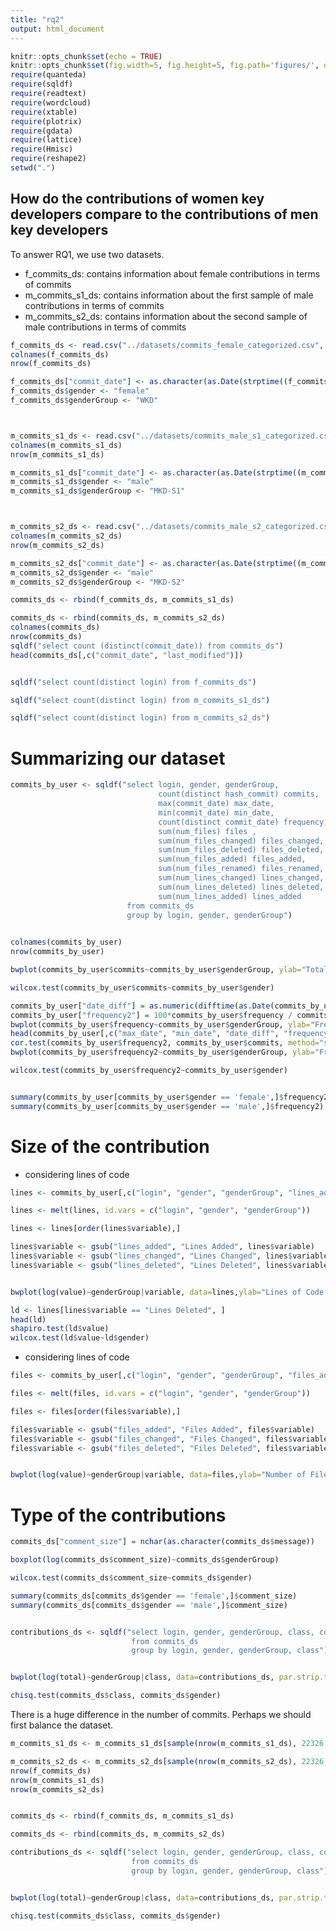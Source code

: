 ```yaml
---
title: "rq2"
output: html_document
---
```


```r
knitr::opts_chunk$set(echo = TRUE)
knitr::opts_chunk$set(fig.width=5, fig.height=5, fig.path='figures/', dev=c('png', 'pdf'))
require(quanteda)
require(sqldf)
require(readtext)
require(wordcloud)
require(xtable)
require(plotrix)
require(gdata)
require(lattice)
require(Hmisc)
require(reshape2)
setwd(".")
```

## How do the contributions of women key developers compare to the contributions of men key developers

To answer RQ1, we use two datasets. 

   * f_commits_ds: contains information about female contributions in terms of commits
   * m_commits_s1_ds: contains information about the first sample of male contributions in terms of commits 
   * m_commits_s2_ds: contains information about the second sample of male contributions in terms of commits 
   
```r
f_commits_ds <- read.csv("../datasets/commits_female_categorized.csv", head=T, sep=";")
colnames(f_commits_ds)
nrow(f_commits_ds)

f_commits_ds["commit_date"] <- as.character(as.Date(strptime((f_commits_ds$last_modified), "%a, %d %b %Y %H:%M:%S")))
f_commits_ds$gender <- "female"
f_commits_ds$genderGroup <- "WKD"



m_commits_s1_ds <- read.csv("../datasets/commits_male_s1_categorized.csv", head=T, sep=";")
colnames(m_commits_s1_ds)
nrow(m_commits_s1_ds)

m_commits_s1_ds["commit_date"] <- as.character(as.Date(strptime((m_commits_s1_ds$last_modified), "%a, %d %b %Y %H:%M:%S")))
m_commits_s1_ds$gender <- "male"
m_commits_s1_ds$genderGroup <- "MKD-S1"



m_commits_s2_ds <- read.csv("../datasets/commits_male_s2_categorized.csv", head=T, sep=";")
colnames(m_commits_s2_ds)
nrow(m_commits_s2_ds)

m_commits_s2_ds["commit_date"] <- as.character(as.Date(strptime((m_commits_s2_ds$last_modified), "%a, %d %b %Y %H:%M:%S")))
m_commits_s2_ds$gender <- "male"
m_commits_s2_ds$genderGroup <- "MKD-S2"

commits_ds <- rbind(f_commits_ds, m_commits_s1_ds)

commits_ds <- rbind(commits_ds, m_commits_s2_ds)
colnames(commits_ds)
nrow(commits_ds)
sqldf("select count (distinct(commit_date)) from commits_ds")
head(commits_ds[,c("commit_date", "last_modified")])


sqldf("select count(distinct login) from f_commits_ds")

sqldf("select count(distinct login) from m_commits_s1_ds")

sqldf("select count(distinct login) from m_commits_s2_ds")
```


# Summarizing our dataset 

```r
commits_by_user <- sqldf("select login, gender, genderGroup,
                                 count(distinct hash_commit) commits,
                                 max(commit_date) max_date, 
                                 min(commit_date) min_date, 
                                 count(distinct commit_date) frequency, 
                                 sum(num_files) files ,
                                 sum(num_files_changed) files_changed,
                                 sum(num_files_deleted) files_deleted,
                                 sum(num_files_added) files_added,
                                 sum(num_files_renamed) files_renamed,
                                 sum(num_lines_changed) lines_changed,
                                 sum(num_lines_deleted) lines_deleted,
                                 sum(num_lines_added) lines_added
                          from commits_ds
                          group by login, gender, genderGroup")
                          

colnames(commits_by_user)
nrow(commits_by_user)

bwplot(commits_by_user$commits~commits_by_user$genderGroup, ylab="Total number of contributions (commits)")

wilcox.test(commits_by_user$commits~commits_by_user$gender)
```


```r
commits_by_user["date_diff"] = as.numeric(difftime(as.Date(commits_by_user$max_date), as.Date(commits_by_user$min_date), units="days"))
commits_by_user["frequency2"] = 100*commits_by_user$frequency / commits_by_user$date_diff 
bwplot(commits_by_user$frequency~commits_by_user$genderGroup, ylab="Frequency of commits")
head(commits_by_user[,c("max_date", "min_date", "date_diff", "frequency", "frequency2", "commits")])
cor.test(commits_by_user$frequency2, commits_by_user$commits, method="spearman")
bwplot(commits_by_user$frequency2~commits_by_user$genderGroup, ylab="Frequency of commits")

wilcox.test(commits_by_user$frequency2~commits_by_user$gender)


summary(commits_by_user[commits_by_user$gender == 'female',]$frequency2)
summary(commits_by_user[commits_by_user$gender == 'male',]$frequency2)
```

# Size of the contribution

   * considering lines of code

```r
lines <- commits_by_user[,c("login", "gender", "genderGroup", "lines_added", "lines_changed", "lines_deleted")]

lines <- melt(lines, id.vars = c("login", "gender", "genderGroup"))

lines <- lines[order(lines$variable),]

lines$variable <- gsub("lines_added", "Lines Added", lines$variable)
lines$variable <- gsub("lines_changed", "Lines Changed", lines$variable)
lines$variable <- gsub("lines_deleted", "Lines Deleted", lines$variable)


bwplot(log(value)~genderGroup|variable, data=lines,ylab="Lines of Code (log scale)",layout=c(3,1))

ld <- lines[lines$variable == "Lines Deleted", ]
head(ld)
shapiro.test(ld$value)
wilcox.test(ld$value~ld$gender)
```


   * considering lines of code

```r
files <- commits_by_user[,c("login", "gender", "genderGroup", "files_added", "files_changed", "files_deleted")]

files <- melt(files, id.vars = c("login", "gender", "genderGroup"))

files <- files[order(files$variable),]

files$variable <- gsub("files_added", "Files Added", files$variable)
files$variable <- gsub("files_changed", "Files Changed", files$variable)
files$variable <- gsub("files_deleted", "Files Deleted", files$variable)


bwplot(log(value)~genderGroup|variable, data=files,ylab="Number of Files (Log Scale)",layout=c(3,1))
```

# Type of the contributions 

```r
commits_ds["comment_size"] = nchar(as.character(commits_ds$message))

boxplot(log(commits_ds$comment_size)~commits_ds$genderGroup)

wilcox.test(commits_ds$comment_size~commits_ds$gender)

summary(commits_ds[commits_ds$gender == 'female',]$comment_size)
summary(commits_ds[commits_ds$gender == 'male',]$comment_size)


contributions_ds <- sqldf("select login, gender, genderGroup, class, count(*) total
                           from commits_ds 
                           group by login, gender, genderGroup, class")


bwplot(log(total)~genderGroup|class, data=contributions_ds, par.strip.text=list(cex=0.75),layout=c(5,1))

chisq.test(commits_ds$class, commits_ds$gender)
```

There is a huge difference in the number of commits. Perhaps we should first balance the dataset. 

```r
m_commits_s1_ds <- m_commits_s1_ds[sample(nrow(m_commits_s1_ds), 22326, replace = FALSE, prob = NULL),]

m_commits_s2_ds <- m_commits_s2_ds[sample(nrow(m_commits_s2_ds), 22326, replace = FALSE, prob = NULL),]
nrow(f_commits_ds)
nrow(m_commits_s1_ds)
nrow(m_commits_s2_ds)


commits_ds <- rbind(f_commits_ds, m_commits_s1_ds)

commits_ds <- rbind(commits_ds, m_commits_s2_ds)

contributions_ds <- sqldf("select login, gender, genderGroup, class, count(*) total
                           from commits_ds 
                           group by login, gender, genderGroup, class")


bwplot(log(total)~genderGroup|class, data=contributions_ds, par.strip.text=list(cex=0.75),layout=c(5,1))

chisq.test(commits_ds$class, commits_ds$gender)
```
